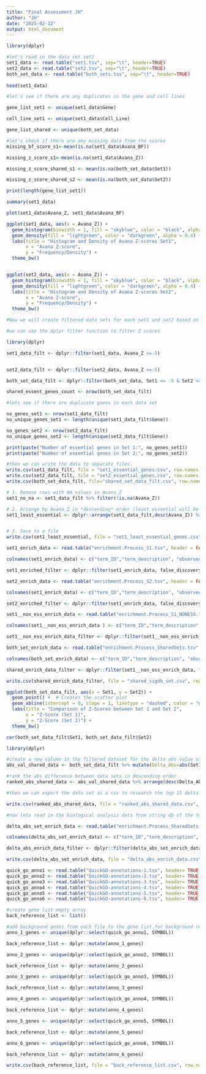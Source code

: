 ```yaml
---
title: "Final Assessment JH"
author: "JH"
date: "2025-02-12"
output: html_document
---
```


```r

library(dplyr)

#let's read in the data set set1
set1_data <- read.table("set1.tsv", sep="\t", header=TRUE)
set2_data <- read.table("set2.tsv", sep="\t", header=TRUE)
both_set_data <- read.table("both_sets.tsv", sep="\t", header=TRUE)
                        
head(set1_data)

#let's see if there are any duplicates in the gene and cell lines

gene_list_set1 <- unique(set1_data$Gene)

cell_line_set1 <- unique(set1_data$Cell_Line)

gene_list_shared <- unique(both_set_data)

#let's check if there are any missing data from the scores
missing_bf_score_s1<-mean(is.na(set1_data$Avana_BF))

missing_z_score_s1<-mean(is.na(set1_data$Avana_Z))

missing_z_score_shared_s1 <- mean(is.na(both_set_data$Set1))

missing_z_score_shared_s2 <- mean(is.na(both_set_data$Set2))

print(length(gene_list_set1))

summary(set1_data)


```

```r

plot(set1_data$Avana_Z, set1_data$Avana_BF)
```

```r
ggplot(set1_data, aes(x = Avana_Z)) +
  geom_histogram(binwidth = 1, fill = "skyblue", color = "black", alpha = 0.6) + # alpha for transparency
  geom_density(fill = "lightgreen", color = "darkgreen", alpha = 0.4) +
  labs(title = "Histogram and Density of Avana Z-scores Set1",
       x = "Avana Z-score",
       y = "Frequency/Density") +
  theme_bw()


ggplot(set2_data, aes(x = Avana_Z)) +
  geom_histogram(binwidth = 1, fill = "skyblue", color = "black", alpha = 0.6) + # alpha for transparency
  geom_density(fill = "lightgreen", color = "darkgreen", alpha = 0.4) +
  labs(title = "Histogram and Density of Avana Z-scores Set2",
       x = "Avana Z-score",
       y = "Frequency/Density") +
  theme_bw()

```

```r
#Now we will create filtered data sets for each set1 and set2 based on the Z-score cutoff of <=5

#we can use the dplyr filter function to filter Z scores 

library(dplyr)

set1_data_filt <- dplyr::filter(set1_data, Avana_Z <=-5)


set2_data_filt <- dplyr::filter(set2_data, Avana_Z <=-5)

both_set_data_filt <- dplyr::filter(both_set_data, Set1 <= -5 & Set2 <= -5)

shared_essent_genes_count <- nrow(both_set_data_filt)

#lets see if there are duplicate gnees in each data set

no_genes_set1 <- nrow(set1_data_filt)
no_unique_genes_set1 <- length(unique(set1_data_filt$Gene))

no_genes_set2 <- nrow(set2_data_filt)
no_unique_genes_set2 <- length(unique(set2_data_filt$Gene))

print(paste("Number of essential genes in Set 1:", no_genes_set1))
print(paste("Number of essential genes in Set 2:", no_genes_set2))

#then we can write the data to separate files. 
write.csv(set1_data_filt, file = "set1_essential_genes.csv", row.names = FALSE)
write.csv(set2_data_filt, file = "set2_essential_genes.csv", row.names = FALSE)
write.csv(both_set_data_filt, file="shared_set_data_filt.csv", row.names = FALSE)


```

```r
# 1. Remove rows with NA values in Avana_Z
set1_no_na <- set1_data_filt %>% filter(!is.na(Avana_Z))

# 2. Arrange by Avana_Z in *descending* order (least essential will be at the top)
set1_least_essential <- dplyr::arrange(set1_data_filt,desc(Avana_Z)) %>% dplyr::slice(1:500)


# 3. Save to a file
write.csv(set1_least_essential, file = "set1_least_essential_genes.csv", row.names = FALSE)
```

```r
set1_enrich_data <- read.table("enrichment.Process_S1.tsv", header = FALSE, sep = "\t", quote = "", stringsAsFactors = FALSE)

colnames(set1_enrich_data) <- c("term_ID","term_description", "observed_gene_count", "background_gene_count","strength","signal","false_discovery_rate", "matching_proteins_in_your_network_(IDs)", "matching_proteins_in_your_network_(labels)")

set1_enriched_filter <- dplyr::filter(set1_enrich_data, false_discovery_rate <= 0.05)
```

```r
set2_enrich_data <- read.table("enrichment.Process_S2.tsv", header = FALSE, sep = "\t", quote = "", stringsAsFactors = FALSE)

colnames(set1_enrich_data) <- c("term_ID","term_description", "observed_gene_count", "background_gene_count","strength","signal","false_discovery_rate", "matching_proteins_in_your_network_(IDs)", "matching_proteins_in_your_network_(labels)")

set2_enriched_filter <- dplyr::filter(set1_enrich_data, false_discovery_rate <= 0.05)
```

```r
set1__non_ess_enrich_data <- read.table("enrichment.Process_S1_NONESS.tsv", header = FALSE, sep = "\t", quote = "", stringsAsFactors = FALSE)

colnames(set1__non_ess_enrich_data ) <- c("term_ID","term_description", "observed_gene_count", "background_gene_count","strength","signal","false_discovery_rate", "matching_proteins_in_your_network_(IDs)", "matching_proteins_in_your_network_(labels)")

set1__non_ess_enrich_data_filter <- dplyr::filter(set1__non_ess_enrich_data, false_discovery_rate <= 0.05)
```

```r
both_set_enrich_data <- read.table("enrichment.Process_SharedSets.tsv", header= FALSE, sep = "\t", quote = "")

colnames(both_set_enrich_data) <- c("term_ID","term_description", "observed_gene_count", "background_gene_count","strength","signal","false_discovery_rate", "matching_proteins_in_your_network_(IDs)", "matching_proteins_in_your_network_(labels)")

shared_enrich_data_filter <- dplyr::filter(set1__non_ess_enrich_data, false_discovery_rate <= 0.05)

write.csv(shared_enrich_data_filter, file = "shared_sigdb_set.csv", row.names = FALSE)

```

```r
ggplot(both_set_data_filt, aes(x = Set1, y = Set2)) +
  geom_point() +  # Creates the scatter plot
  geom_abline(intercept = 0, slope = 1, linetype = "dashed", color = "green") + # Add a diagonal line (y=x) for reference
  labs(title = "Comparison of Z-Scores between Set 1 and Set 2",
       x = "Z-Score (Set 1)",
       y = "Z-Score (Set 2)") +
  theme_bw()  

cor(both_set_data_filt$Set1, both_set_data_filt$Set2)
```

```r
library(dplyr)

#create a new column in the filtered dataset for the delta abs value of set1-set2
abs_val_shared_data <- both_set_data_filt %>% mutate(Delta_Abs=abs(Set1-Set2))

#rank the abs difference between data sets in descending order
ranked_abs_shared_data <- abs_val_shared_data %>% arrange(desc(Delta_Abs))

#then we can export the data set as a csv to research the top 15 delta abs shared genes

write.csv(ranked_abs_shared_data, file = "ranked_abs_shared_data.csv", row.names = FALSE)

```

```r
#now lets read in the biological analysis data from string db of the top delta_abs shared genes

delta_abs_set_enrich_data <- read.table("enrichment.Process_SharedSets.tsv", header= FALSE, sep = "\t", quote = "")

colnames(delta_abs_set_enrich_data) <- c("term_ID","term_description", "observed_gene_count", "background_gene_count","strength","signal","false_discovery_rate", "matching_proteins_in_your_network_(IDs)", "matching_proteins_in_your_network_(labels)")

delta_abs_enrich_data_filter <- dplyr::filter(delta_abs_set_enrich_data, false_discovery_rate <= 0.05)

write.csv(delta_abs_set_enrich_data, file = "delta_abs_enrich_data.csv", row.names = FALSE)
```

```r
quick_go_anno1 <- read.table("QuickGO-annotations-1.tsv", header= TRUE, sep = "\t", quote = "")
quick_go_anno2 <- read.table("QuickGO-annotations-2.tsv", header= TRUE, sep = "\t", quote = "")
quick_go_anno3 <- read.table("QuickGO-annotations-3.tsv", header= TRUE, sep = "\t", quote = "")
quick_go_anno4 <- read.table("QuickGO-annotations-4.tsv", header= TRUE, sep = "\t", quote = "")
quick_go_anno5 <- read.table("QuickGO-annotations-5.tsv", header= TRUE, sep = "\t", quote = "")
quick_go_anno6 <- read.table("QuickGO-annotations-6.tsv", header= TRUE, sep = "\t", quote = "")

#create gene list empty array 
back_reference_list <- list()

#add background genes from each file to the gene list for background reference genes
anno_1_genes <- unique(dplyr::select(quick_go_anno1, SYMBOL))

back_reference_list <- dplyr::mutate(anno_1_genes)

anno_2_genes <- unique(dplyr::select(quick_go_anno2, SYMBOL))

back_reference_list <- dplyr::mutate(anno_2_genes)

anno_3_genes <- unique(dplyr::select(quick_go_anno3, SYMBOL))

back_reference_list <- dplyr::mutate(anno_3_genes)

anno_4_genes <- unique(dplyr::select(quick_go_anno4, SYMBOL))

back_reference_list <- dplyr::mutate(anno_4_genes)

anno_5_genes <- unique(dplyr::select(quick_go_anno5, SYMBOL))

back_reference_list <- dplyr::mutate(anno_5_genes)

anno_6_genes <- unique(dplyr::select(quick_go_anno6, SYMBOL))

back_reference_list <- dplyr::mutate(anno_6_genes)

write.csv(back_reference_list, file = "back_reference_list.csv", row.names = FALSE)

```

